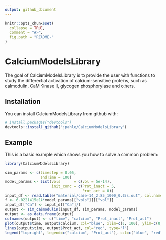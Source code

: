 ```yaml
---
output: github_document
---
```


<!-- README.md is generated from README.Rmd. Please edit that file -->

```r
knitr::opts_chunk$set(
  collapse = TRUE,
  comment = "#>",
  fig.path = "README-"
)
```

# CalciumModelsLibrary

The goal of CalciumModelsLibrary is to provide the user with functions to study the differential activation of calcium-sensitive proteins, such as calmodulin, CaM Kinase II, glycogen phosphorylase and others.

## Installation

You can install CalciumModelsLibrary from github with:

```r
# install.packages("devtools")
devtools::install_github("jpahle/CalciumModelsLibrary")
```

## Example

This is a basic example which shows you how to solve a common problem:

```r
library(CalciumModelsLibrary)

sim_params <- c(timestep = 0.05,
                endTime = 100)
model_params <- list(vols      = c(vol = 5e-14),
                     init_conc = c(Prot_inact = 5,
                                   Prot_act = 0))
input_df <- read.table("material/ca5e-14_2.85_1000_0.05s.out", col.names = c("time", "steps", "G_alpha", "PLC", "Ca"))
f <- 6.0221415e14*model_params[["vols"]][["vol"]]
input_df["Ca"] <- input_df["Ca"]/f
output <- sim_calmodulin(input_df, sim_params, model_params)
output <- as.data.frame(output)
colnames(output) <- c("time", "calcium", "Prot_inact", "Prot_act")
plot(output$time, output$calcium, col="blue", xlim=c(0, 100), ylim=c(0,15), type="l", xlab="time", ylab="concentration")
lines(output$time, output$Prot_act, col="red", type="l")
legend("topright", legend=c("calcium", "Prot_act"), col=c("blue", "red"), lty=c(1,1))
```
